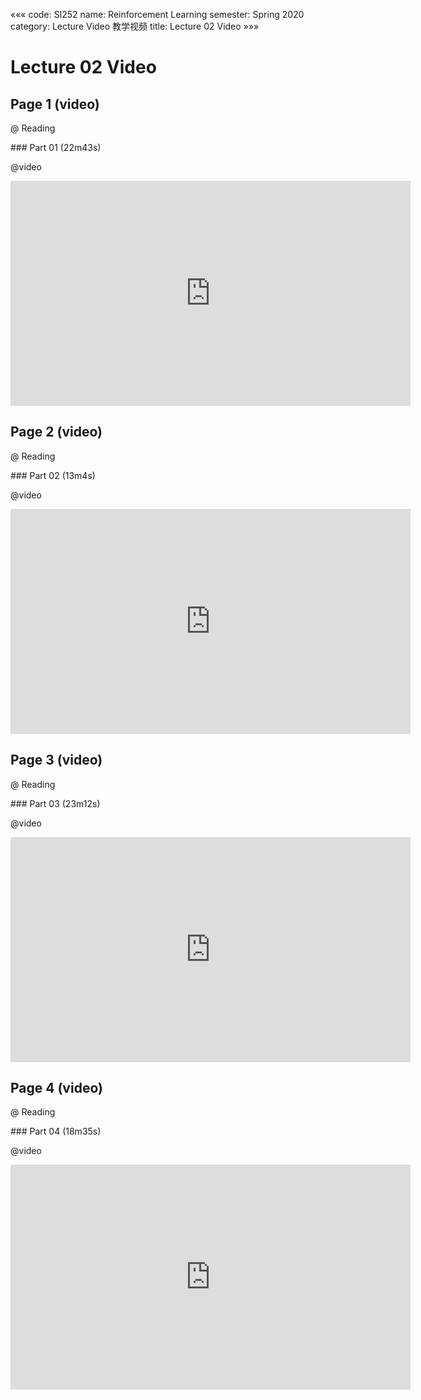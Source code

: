 «««
code: SI252
name: Reinforcement Learning
semester: Spring 2020
category: Lecture Video 教学视频
title: Lecture 02 Video
»»»

# Lecture 02 Video

## Page 1 (video)

@ Reading

<div class="markdown-body">
### Part 01 (22m43s)
</div>

@video

<iframe src="https://watchsb.com/e/4228x405u5e2.html" frameborder=0 marginwidth=0 marginheight=0 scrolling=no width=640 height=360 allowfullscreen></iframe>


## Page 2 (video)

@ Reading

<div class="markdown-body">
### Part 02 (13m4s)
</div>

@video

<iframe src="https://watchsb.com/e/9m0bfmd5dseq.html" frameborder=0 marginwidth=0 marginheight=0 scrolling=no width=640 height=360 allowfullscreen></iframe>


## Page 3 (video)

@ Reading

<div class="markdown-body">
### Part 03 (23m12s)
</div>

@video

<iframe src="https://watchsb.com/e/yzysxieem6vv.html" frameborder=0 marginwidth=0 marginheight=0 scrolling=no width=640 height=360 allowfullscreen></iframe>


## Page 4 (video)

@ Reading

<div class="markdown-body">
### Part 04 (18m35s)
</div>

@video

<iframe src="https://watchsb.com/e/didaixhyi4ce.html" frameborder=0 marginwidth=0 marginheight=0 scrolling=no width=640 height=360 allowfullscreen></iframe>



